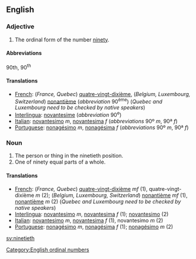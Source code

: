 ==English==

===Adjective===

# The ordinal form of the number [[ninety]].

====Abbreviations====
90th, 90<sup>th</sup>

====Translations====

*[[French]]: (''France, Quebec'') [[quatre-vingt-dixième]], (''Belgium, Luxembourg, Switzerland'') [[nonantième]] (''abbreviation'' 90<sup>ème</sup>)  (''Quebec and Luxembourg need to be checked by native speakers'')
*[[Interlingua]]: [[novantesime]] (''abbreviation'' 90<sup>e</sup>)
*[[Italian]]: [[novantesimo]] ''m'', [[novantesima]] ''f'' (''abbreviations'' 90º ''m'', 90ª ''f'')
*[[Portuguese]]: [[nonagésimo]] ''m'', [[nonagésima]] ''f'' (''abbreviations'' 90º ''m'', 90ª ''f'')

===Noun===

#The person or thing in the ninetieth position.
#One of ninety equal parts of a whole.

====Translations====

*[[French]]: (''France, Quebec'') [[quatre-vingt-dixième]] ''mf'' (1), quatre-vingt-dixième ''m'' (2); (''Belgium, Luxembourg, Switzerland'') [[nonantième]] ''mf'' (1),  [[nonantième]] ''m'' (2)  (''Quebec and Luxembourg need to be checked by native speakers'')
*[[Interlingua]]: [[novantesimo]] ''m'', [[novantesima]] ''f'' (1); [[novantesimo]] (2)
*[[Italian]]: [[novantesimo]] ''m'', [[novantesima]] ''f'' (1), novantesimo ''m'' (2)
*[[Portuguese]]: [[nonagésimo]] ''m'', [[nonagésima]] ''f'' (1); [[nonagésimo]] ''m'' (2)

[[Category:English ordinal numbers]]

[[sv:ninetieth]]